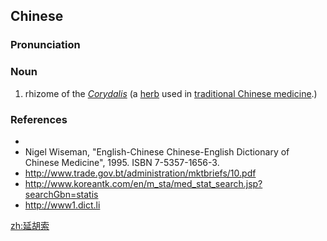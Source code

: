 ==Chinese==
{{zh-forms}}

===Pronunciation===
{{zh-pron
|m=yánhúsuǒ
|cat=n
}}

===Noun===
{{zh-noun}}

# rhizome of the ''[[Corydalis]]'' (a [[herb]] used in [[traditional Chinese medicine]].)

===References===
* {{pedialite|lang=zh}}
* Nigel Wiseman, "English-Chinese Chinese-English Dictionary of Chinese Medicine", 1995. ISBN 7-5357-1656-3.
* http://www.trade.gov.bt/administration/mktbriefs/10.pdf
* http://www.koreantk.com/en/m_sta/med_stat_search.jsp?searchGbn=statis
* http://www1.dict.li

[[zh:延胡索]]